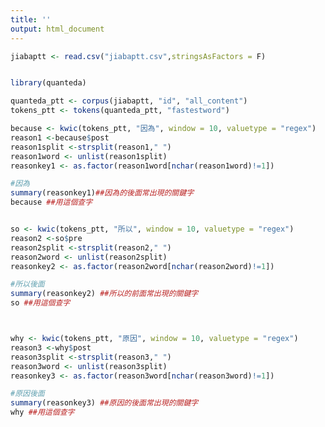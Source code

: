 ```yaml
---
title: ''
output: html_document
---
```






```r
jiabaptt <- read.csv("jiabaptt.csv",stringsAsFactors = F)


library(quanteda)

quanteda_ptt <- corpus(jiabaptt, "id", "all_content")
tokens_ptt <- tokens(quanteda_ptt, "fastestword")

because <- kwic(tokens_ptt, "因為", window = 10, valuetype = "regex") 
reason1 <-because$post
reason1split <-strsplit(reason1," ")
reason1word <- unlist(reason1split)
reasonkey1 <- as.factor(reason1word[nchar(reason1word)!=1])

#因為
summary(reasonkey1)##因為的後面常出現的關鍵字
because ##用這個查字


so <- kwic(tokens_ptt, "所以", window = 10, valuetype = "regex") 
reason2 <-so$pre
reason2split <-strsplit(reason2," ")
reason2word <- unlist(reason2split)
reasonkey2 <- as.factor(reason2word[nchar(reason2word)!=1])

#所以後面
summary(reasonkey2) ##所以的前面常出現的關鍵字
so ##用這個查字



why <- kwic(tokens_ptt, "原因", window = 10, valuetype = "regex") 
reason3 <-why$post
reason3split <-strsplit(reason3," ")
reason3word <- unlist(reason3split)
reasonkey3 <- as.factor(reason3word[nchar(reason3word)!=1])

#原因後面
summary(reasonkey3) ##原因的後面常出現的關鍵字
why ##用這個查字


```


